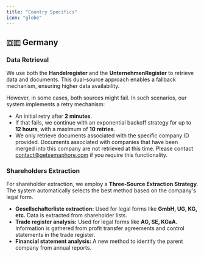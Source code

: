 ```yaml
---
title: "Country Specifics"
icon: "globe"
---
```


## 🇩🇪 Germany

### Data Retrieval

We use both the **Handelregister** and the **UnternehmenRegister** to retrieve data and documents. This dual-source approach enables a fallback mechanism, ensuring higher data availability.

However, in some cases, both sources might fail. In such scenarios, our system implements a retry mechanism:

- An initial retry after **2 minutes**.
- If that fails, we continue with an exponential backoff strategy for up to **12 hours**, with a maximum of **10 retries**.
- We only retrieve documents associated with the specific company ID provided. Documents associated with companies that have been merged into this company are not retrieved at this time. Please contact contact@getsemaphore.com if you require this functionality.

### Shareholders Extraction

For shareholder extraction, we employ a **Three-Source Extraction Strategy**. The system automatically selects the best method based on the company's legal form.

- **Gesellschafterliste extraction:** Used for legal forms like **GmbH, UG, KG, etc.** Data is extracted from shareholder lists.
- **Trade register analysis:** Used for legal forms like **AG, SE, KGaA.** Information is gathered from profit transfer agreements and control statements in the trade register.
- **Financial statement analysis:** A new method to identify the parent company from annual reports.
